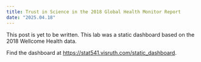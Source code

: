 ---
title: Trust in Science in the 2018 Global Health Monitor Report
date: "2025.04.18"
---

This post is yet to be written. This lab was a static dashboard based on the 2018 Wellcome Health data.

Find the dashboard at <https://stat541.visruth.com/static_dashboard>.
